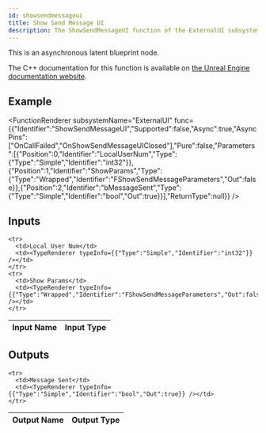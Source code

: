 ```yaml
---
id: showsendmessageui
title: Show Send Message UI
description: The ShowSendMessageUI function of the ExternalUI subsystem.
---
```



This is an asynchronous latent blueprint node.

The C++ documentation for this function is available on [the Unreal Engine documentation website](https://dev.epicgames.com/documentation/en-us/unreal-engine/API/Plugins/OnlineSubsystem/Interfaces/IOnlineExternalUI/).

## Example

<FunctionRenderer subsystemName="ExternalUI" func={{"Identifier":"ShowSendMessageUI","Supported":false,"Async":true,"AsyncPins":["OnCallFailed","OnShowSendMessageUIClosed"],"Pure":false,"Parameters":[{"Position":0,"Identifier":"LocalUserNum","Type":{"Type":"Simple","Identifier":"int32"}},{"Position":1,"Identifier":"ShowParams","Type":{"Type":"Wrapped","Identifier":"FShowSendMessageParameters","Out":false}},{"Position":2,"Identifier":"bMessageSent","Type":{"Type":"Simple","Identifier":"bool","Out":true}}],"ReturnType":null}} />

## Inputs


<table>
  <thead>
    <tr>
      <th>Input Name</th>
      <th>Input Type</th>
    </tr>
  </thead>
  <tbody>
    
    <tr>
      <td>Local User Num</td>
      <td><TypeRenderer typeInfo={{"Type":"Simple","Identifier":"int32"}} /></td>
    </tr>
    <tr>
      <td>Show Params</td>
      <td><TypeRenderer typeInfo={{"Type":"Wrapped","Identifier":"FShowSendMessageParameters","Out":false}} /></td>
    </tr>
  </tbody>
</table>


## Outputs


<table>
  <thead>
    <tr>
      <th>Output Name</th>
      <th>Output Type</th>
    </tr>
  </thead>
  <tbody>
    
    <tr>
      <td>Message Sent</td>
      <td><TypeRenderer typeInfo={{"Type":"Simple","Identifier":"bool","Out":true}} /></td>
    </tr>
  </tbody>
</table>


